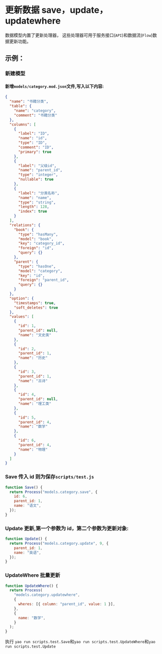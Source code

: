 # 更新数据 save，update，updatewhere

数据模型内置了更新处理器， 这些处理器可用于服务接口(`API`)和数据流(`Flow`)数据更新功能。

## 示例：

### 新建模型

#### 新增`models/category.mod.json`文件,写入以下内容:

```json
{
  "name": "书籍分类",
  "table": {
    "name": "category",
    "comment": "书籍分类"
  },
  "columns": [
    {
      "label": "ID",
      "name": "id",
      "type": "ID",
      "comment": "ID",
      "primary": true
    },
    {
      "label": "父级id",
      "name": "parent_id",
      "type": "integer",
      "nullable": true
    },
    {
      "label": "分类名称",
      "name": "name",
      "type": "string",
      "length": 128,
      "index": true
    }
  ],
  "relations": {
    "book": {
      "type": "hasMany",
      "model": "book",
      "key": "category_id",
      "foreign": "id",
      "query": {}
    },
    "parent": {
      "type": "hasOne",
      "model": "category",
      "key": "id",
      "foreign": "parent_id",
      "query": {}
    }
  },
  "option": {
    "timestamps": true,
    "soft_deletes": true
  },
  "values": [
    {
      "id": 1,
      "parent_id": null,
      "name": "文史类"
    },
    {
      "id": 2,
      "parent_id": 1,
      "name": "历史"
    },
    {
      "id": 3,
      "parent_id": 1,
      "name": "古诗"
    },
    {
      "id": 4,
      "parent_id": null,
      "name": "理工类"
    },
    {
      "id": 5,
      "parent_id": 4,
      "name": "数学"
    },
    {
      "id": 6,
      "parent_id": 4,
      "name": "物理"
    }
  ]
}
```

### Save 传入 id 则为保存`scripts/test.js`

```javascript
function Save() {
  return Process("models.category.save", {
    id: 6,
    parent_id: 1,
    name: "语文",
  });
}
```

### Update 更新,第一个参数为 id，第二个参数为更新对象:

```javascript
function Update() {
  return Process("models.category.update", 9, {
    parent_id: 1,
    name: "英语",
  });
}
```

### UpdateWhere 批量更新

```javascript
function UpdateWhere() {
  return Process(
    "models.category.updatewhere",
    {
      wheres: [{ column: "parent_id", value: 1 }],
    },
    {
      name: "数学",
    }
  );
}
```

执行 `yao run scripts.test.Save`和`yao run scripts.test.UpdateWhere`和`yao run scripts.test.Update`

<Div style={{ display: "flex", justifyContent: "space-between" }}>
  <Link type="prev" title="删除" link="参考手册/Query/删除"></Link>
  <Link type="next" title="查询" link="参考手册/Query/查询"></Link>
</Div>
